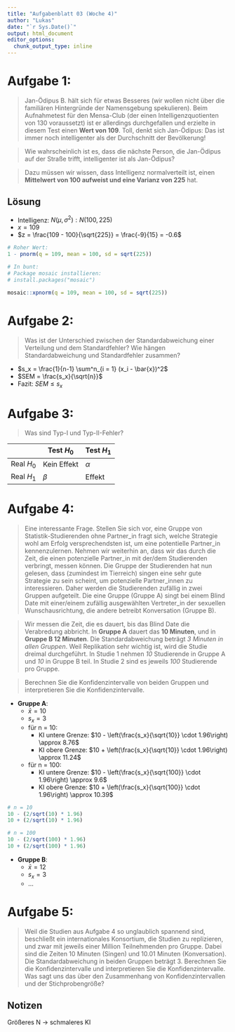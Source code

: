 ```yaml
---
title: "Aufgabenblatt 03 (Woche 4)"
author: "Lukas"
date: "`r Sys.Date()`"
output: html_document
editor_options: 
  chunk_output_type: inline
---
```


# Aufgabe 1:

> Jan-Ödipus B. hält sich für etwas Besseres (wir wollen nicht über die familiären Hintergründe der Namensgebung spekulieren). Beim Aufnahmetest für den Mensa-Club (der einen Intelligenzquotienten von 130 voraussetzt) ist er allerdings durchgefallen und erzielte in diesem Test einen **Wert von 109**. Toll, denkt sich Jan-Ödipus: Das ist immer noch intelligenter als der Durchschnitt der Bevölkerung!

> Wie wahrscheinlich ist es, dass die nächste Person, die Jan-Ödipus auf der Straße trifft, intelligenter ist als Jan-Ödipus?

> Dazu müssen wir wissen, dass Intelligenz normalverteilt ist, einen **Mittelwert von 100 aufweist und eine Varianz von 225** hat.

## Lösung

- Intelligenz: $N(\mu, \sigma^2): N(100, 225)$
- $x = 109$
- $z = \frac{109 - 100}{\sqrt{225}} = \frac{-9}{15} = -0.6$

```r
# Roher Wert:
1 - pnorm(q = 109, mean = 100, sd = sqrt(225))

# In bunt:
# Package mosaic installieren:
# install.packages("mosaic")

mosaic::xpnorm(q = 109, mean = 100, sd = sqrt(225))
```


# Aufgabe 2:

> Was ist der Unterschied zwischen der Standardabweichung einer Verteilung und dem Standardfehler? Wie hängen Standardabweichung und Standardfehler zusammen?

- $s_x = \frac{1}{n-1} \sum^n_{i = 1} (x_i - \bar{x})^2$ 
- $SEM = \frac{s_x}{\sqrt{n}}$
- Fazit: $SEM \leq s_x$

# Aufgabe 3:

> Was sind Typ-I und Typ-II-Fehler?


|            | Test $H_0$  | Test $H_1$ |
|------------|-------------|------------|
| Real $H_0$ | Kein Effekt | $\alpha$   |
| Real $H_1$ | $\beta$     | Effekt     | 

# Aufgabe 4:

> Eine interessante Frage. Stellen Sie sich vor, eine Gruppe von Statistik-Studierenden ohne Partner_in fragt sich, welche Strategie wohl am Erfolg versprechendsten ist, um eine potentielle Partner_in kennenzulernen. Nehmen wir weiterhin an, dass wir das durch die Zeit, die einen potenzielle Partner_in mit der/dem Studierenden verbringt, messen können. Die Gruppe der Studierenden hat nun gelesen, dass (zumindest im Tierreich) singen eine sehr gute Strategie zu sein scheint, um potenzielle Partner_innen zu interessieren. Daher werden die Studierenden zufällig in zwei Gruppen aufgeteilt. Die eine Gruppe (Gruppe A) singt bei einem Blind Date mit einer/einem zufällig ausgewählten Vertreter_in der sexuellen Wunschausrichtung, die andere betreibt Konversation (Gruppe B).

> Wir messen die Zeit, die es dauert, bis das Blind Date die Verabredung abbricht. In **Gruppe A** dauert das **10 Minuten**, und in **Gruppe B 12 Minuten**. Die Standardabweichung beträgt *3 Minuten in allen Gruppen*. Weil Replikation sehr wichtig ist, wird die Studie dreimal durchgeführt. In Studie 1 nehmen *10* Studierende in Gruppe A und *10* in Gruppe B teil. In Studie 2 sind es jeweils *100* Studierende pro Gruppe.

> Berechnen Sie die Konfidenzintervalle von beiden Gruppen und interpretieren Sie die Konfidenzintervalle.

- **Gruppe A**:
   - $\bar{x} = 10$
   - $s_x = 3$
   - für n = 10:
      - KI untere Grenze: $10 - \left(\frac{s_x}{\sqrt{10}} \cdot 1.96\right) \approx 8.76$
      - KI obere Grenze: $10 + \left(\frac{s_x}{\sqrt{10}} \cdot 1.96\right) \approx 11.24$
   - für n = 100:
      - KI untere Grenze: $10 - \left(\frac{s_x}{\sqrt{100}} \cdot 1.96\right) \approx 9.6$
      - KI obere Grenze: $10 + \left(\frac{s_x}{\sqrt{100}} \cdot 1.96\right) \approx 10.39$

```r
# n = 10
10 - (2/sqrt(10) * 1.96)
10 + (2/sqrt(10) * 1.96)

# n = 100
10 - (2/sqrt(100) * 1.96)
10 + (2/sqrt(100) * 1.96)
```

   
- **Gruppe B**:
   - $\bar{x} = 12$
   - $s_x = 3$
   - ...
  

# Aufgabe 5:

> Weil die Studien aus Aufgabe 4 so unglaublich spannend sind, beschließt ein internationales Konsortium, die Studien zu replizieren, und zwar mit jeweils einer Million Teilnehmenden pro Gruppe. Dabei sind die Zeiten 10 Minuten (Singen) und 10.01 Minuten (Konversation). Die Standardabweichung in beiden Gruppen beträgt 3. Berechnen Sie die Konfidenzintervalle und interpretieren Sie die Konfidenzintervalle. Was sagt uns das über den Zusammenhang von Konfidenzintervallen und der Stichprobengröße?

## Notizen

Größeres N -> schmaleres KI
